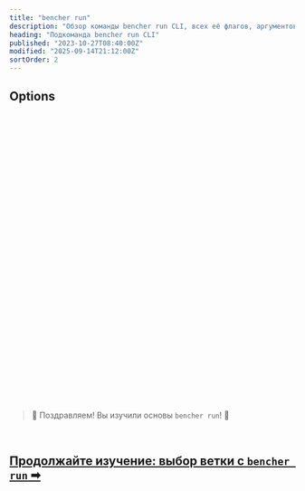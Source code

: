 ```yaml
---
title: "bencher run"
description: "Обзор команды bencher run CLI, всех её флагов, аргументов и дополнительных возможностей"
heading: "Подкоманда bencher run CLI"
published: "2023-10-27T08:40:00Z"
modified: "2025-09-14T21:12:00Z"
sortOrder: 2
---
```



<Intro />

<Cmd />

<BenchmarkCommand />

## Options

<Project />

<br />

<CiOnTheFly />

<br />

<Token />

<br />

<BranchSelection />

<br />

<Testbed />

<br />

<Thresholds />

<br />

<Adapters />

<br />

<Iter />

<br />

<Fold />

<br />

<Backdate />

<br />

<AllowFailure />

<br />

<Format />

<br />

<Quiet />

<br />

<GitHubActions />

<br />

<CiOnlyThresholds />

<br />

<CiOnlyOnAlert />

<br />

<CiId />

<br/>

<CiNumber />

<br/>

<Shell />

<br />

<Flag />

<br />

<Exec />

<br />

<Host />

<br />

<InsecureHost />

<br />

<NativeTls />

<br />

<Timeout />

<br />

<Attempts />

<br />

<RetryAfter />

<br />

<DryRun />

<br />

<Help />

<br />
<br />

> 🐰 Поздравляем! Вы изучили основы <code>bencher run</code>! 🎉

<br/>

<h2><a href="/ru/docs/explanation/branch-selection/">Продолжайте изучение: выбор ветки с <code>bencher run</code> ➡</a></h2>